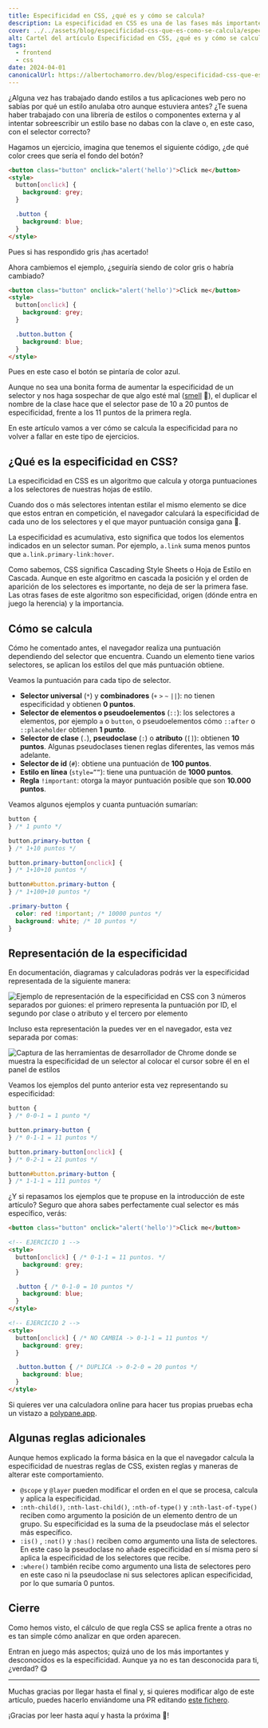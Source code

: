 ```yaml
---
title: Especificidad en CSS, ¿qué es y cómo se calcula?
description: La especificidad en CSS es una de las fases más importantes a la hora de evaluar que estilos prevalecen frente a otros cuando existe herencia o competición entre ellos. En este artículo vamos a ver qué es y cómo se calcula la especificidad.
cover: ../../assets/blog/especificidad-css-que-es-como-se-calcula/especificidad-css.png
alt: Cartel del artículo Especificidad en CSS, ¿qué es y cómo se calcula?
tags:
  - frontend
  - css
date: 2024-04-01
canonicalUrl: https://albertochamorro.dev/blog/especificidad-css-que-es-como-se-calcula
---
```



¿Alguna vez has trabajado dando estilos a tus aplicaciones web pero no sabías por qué un estilo anulaba otro aunque estuviera antes? ¿Te suena haber trabajado con una librería de estilos o componentes externa y al intentar sobreescribir un estilo base no dabas con la clave o, en este caso, con el selector correcto?

Hagamos un ejercicio, imagina que tenemos el siguiente código, ¿de qué color crees que sería el fondo del botón?

```html
<button class="button" onclick="alert('hello')">Click me</button>
<style>
  button[onclick] {
    background: grey;
  }

  .button {
    background: blue;
  }
</style>
```

Pues si has respondido gris ¡has acertado!

Ahora cambiemos el ejemplo, ¿seguiría siendo de color gris o habría cambiado?

```html
<button class="button" onclick="alert('hello')">Click me</button>
<style>
  button[onclick] {
    background: grey;
  }

  .button.button {
    background: blue;
  }
</style>
```

Pues en este caso el botón se pintaría de color azul.

Aunque no sea una bonita forma de aumentar la especificidad de un selector y nos haga sospechar de que algo esté mal ([smell](https://martinfowler.com/bliki/CodeSmell.html) 👃), el duplicar el nombre de la clase hace que el selector pase de 10 a 20 puntos de especificidad, frente a los 11 puntos de la primera regla.

En este artículo vamos a ver cómo se calcula la especificidad para no volver a fallar en este tipo de ejercicios.

## ¿Qué es la especificidad en CSS?

La especificidad en CSS es un algoritmo que calcula y otorga puntuaciones a los selectores de nuestras hojas de estilo.

Cuando dos o más selectores intentan estilar el mismo elemento se dice que estos entran en competición, el navegador calculará la especificidad de cada uno de los selectores y el que mayor puntuación consiga gana 🥇.

La especificidad es acumulativa, esto significa que todos los elementos indicados en un selector suman. Por ejemplo, `a.link` suma menos puntos que `a.link.primary-link:hover`.

Como sabemos, CSS significa Cascading Style Sheets o Hoja de Estilo en Cascada. Aunque en este algoritmo en cascada la posición y el orden de aparición de los selectores es importante, no deja de ser la primera fase. Las otras fases de este algoritmo son especificidad, origen (dónde entra en juego la herencia) y la importancia.

## Cómo se calcula

Cómo he comentado antes, el navegador realiza una puntuación dependiendo del selector que encuentra. Cuando un elemento tiene varios selectores, se aplican los estilos del que más puntuación obtiene.

Veamos la puntuación para cada tipo de selector.

- **Selector universal** (`*`) y **combinadores** (`+` `>` `~` `||`): no tienen especificidad y obtienen **0 puntos**.
- **Selector de elementos o pseudoelementos** (`::`): los selectores a elementos, por ejemplo `a` o `button`, o pseudoelementos cómo `::after` o `::placeholder` obtienen **1 punto**.
- **Selector de clase** (`.`), **pseudoclase** (`:`) o **atributo** (`[]`): obtienen **10 puntos**. Algunas pseudoclases tienen reglas diferentes, las vemos más adelante.
- **Selector de id** (`#`): obtiene una puntuación de **100 puntos**.
- **Estilo en línea** (`style=””`): tiene una puntuación de **1000 puntos**.
- **Regla** `!important`: otorga la mayor puntuación posible que son **10.000 puntos**.

Veamos algunos ejemplos y cuanta puntuación sumarían:

```css
button {
} /* 1 punto */

button.primary-button {
} /* 1+10 puntos */

button.primary-button[onclick] {
} /* 1+10+10 puntos */

button#button.primary-button {
} /* 1+100+10 puntos */

.primary-button {
  color: red !important; /* 10000 puntos */
  background: white; /* 10 puntos */
}
```

## Representación de la especificidad

En documentación, diagramas y calculadoras podrás ver la especificidad representada de la siguiente manera:

<Image
  src={specificityCss}
  alt="Ejemplo de representación de la especificidad en CSS con 3 números separados por guiones: el primero representa la puntuación por ID, el segundo por clase o atributo y el tercero por elemento"
/>

Incluso esta representación la puedes ver en el navegador, esta vez separada por comas:

<Image
  src={browserSpecificity}
  alt="Captura de las herramientas de desarrollador de Chrome donde se muestra la especificidad de un selector al colocar el cursor sobre él en el panel de estilos"
/>

Veamos los ejemplos del punto anterior esta vez representando su especificidad:

```css
button {
} /* 0-0-1 = 1 punto */

button.primary-button {
} /* 0-1-1 = 11 puntos */

button.primary-button[onclick] {
} /* 0-2-1 = 21 puntos */

button#button.primary-button {
} /* 1-1-1 = 111 puntos */
```

¿Y si repasamos los ejemplos que te propuse en la introducción de este artículo? Seguro que ahora sabes perfectamente cual selector es más específico, verás:

```html
<button class="button" onclick="alert('hello')">Click me</button>

<!-- EJERCICIO 1 -->
<style>
  button[onclick] { /* 0-1-1 = 11 puntos. */
    background: grey;
  }

  .button { /* 0-1-0 = 10 puntos */
    background: blue;
  }
</style>

<!-- EJERCICIO 2 -->
<style>
  button[onclick] { /* NO CAMBIA -> 0-1-1 = 11 puntos */
    background: grey;
  }

  .button.button { /* DUPLICA -> 0-2-0 = 20 puntos */
    background: blue;
  }
</style>
```

Si quieres ver una calculadora online para hacer tus propias pruebas echa un vistazo a [polypane.app](https://polypane.app/css-specificity-calculator).

## Algunas reglas adicionales

Aunque hemos explicado la forma básica en la que el navegador calcula la especificidad de nuestras reglas de CSS, existen reglas y maneras de alterar este comportamiento.

- `@scope` y `@layer` pueden modificar el orden en el que se procesa, calcula y aplica la especificidad.
- `:nth-child()`, `:nth-last-child()`, `:nth-of-type()` y `:nth-last-of-type()` reciben como argumento la posición de un elemento dentro de un grupo. Su especificidad es la suma de la pseudoclase más el selector más específico.
- `:is()` , `:not()` y `:has()` reciben como argumento una lista de selectores. En este caso la pseudoclase no añade especificidad en sí misma pero sí aplica la especificidad de los selectores que recibe.
- `:where()` también recibe como argumento una lista de selectores pero en este caso ni la pseudoclase ni sus selectores aplican especificidad, por lo que sumaría 0 puntos.

## Cierre

Como hemos visto, el cálculo de que regla CSS se aplica frente a otras no es tan simple cómo analizar en que orden aparecen.

Entran en juego más aspectos; quizá uno de los más importantes y desconocidos es la especificidad. Aunque ya no es tan desconocida para ti, ¿verdad? 😋

---

Muchas gracias por llegar hasta el final y, si quieres modificar algo de este artículo, puedes hacerlo enviándome una PR editando [este fichero](https://github.com/achamorro-dev/albertochamorro.dev/blob/main/src/content/blog/especificidad-css-que-es-como-se-calcula.mdx).

¡Gracias por leer hasta aquí y hasta la próxima 👋!
